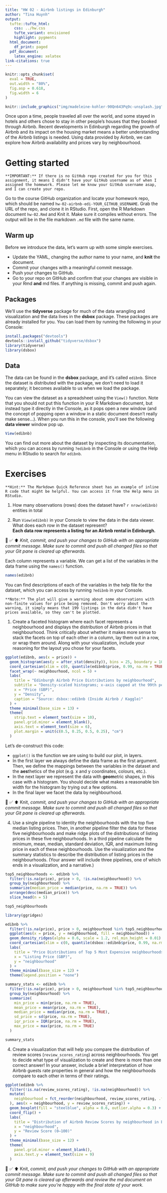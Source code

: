 ```yaml
---
title: "HW 02 - Airbnb listings in Edinburgh"
author: "Tina Huynh"
output:
  tufte::tufte_html:
    css: ../hw.css
    tufte_variant: envisioned
    highlight: pygments
  html_document:
    df_print: paged
  pdf_document:
    latex_engine: xelatex
link-citations: true
---
```


```r
knitr::opts_chunk$set(
  eval = TRUE,
  out.width = "80%",
  fig.asp = 0.618,
  fig.width = 6
)
```

```r
knitr::include_graphics("img/madeleine-kohler-90Qn643Pq9c-unsplash.jpg")
```

Once upon a time, people traveled all over the world, and some stayed in hotels and others chose to stay in other people's houses that they booked through Airbnb.
Recent developments in Edinburgh regarding the growth of Airbnb and its impact on the housing market means a better understanding of the Airbnb listings is needed.
Using data provided by Airbnb, we can explore how Airbnb availability and prices vary by neighbourhood.

# Getting started

```marginfigure
**IMPORTANT:** If there is no GitHub repo created for you for this assignment, it means I didn't have your GitHub username as of when I assigned the homework. Please let me know your GitHub username asap, and I can create your repo.
```

Go to the course GitHub organization and locate your homework repo, which should be named `hw-02-airbnb-edi-YOUR_GITHUB_USERNAME`.
Grab the URL of the repo, and clone it in RStudio.
First, open the R Markdown document `hw-02.Rmd` and Knit it.
Make sure it compiles without errors.
The output will be in the file markdown `.md` file with the same name.

## Warm up

Before we introduce the data, let's warm up with some simple exercises.

-   Update the YAML, changing the author name to your name, and **knit** the document.
-   Commit your changes with a meaningful commit message.
-   Push your changes to GitHub.
-   Go to your repo on GitHub and confirm that your changes are visible in your Rmd **and** md files. If anything is missing, commit and push again.

## Packages

We'll use the **tidyverse** package for much of the data wrangling and visualization and the data lives in the **dsbox** package.
These packages are already installed for you.
You can load them by running the following in your Console:

```r
install.packages("devtools")
devtools::install_github("tidyverse/dsbox")
library(tidyverse)
library(dsbox)
```

## Data

The data can be found in the **dsbox** package, and it's called `edibnb`.
Since the dataset is distributed with the package, we don't need to load it separately; it becomes available to us when we load the package.

You can view the dataset as a spreadsheet using the `View()` function.
Note that you should not put this function in your R Markdown document, but instead type it directly in the Console, as it pops open a new window (and the concept of popping open a window in a static document doesn't really make sense...).
When you run this in the console, you'll see the following **data viewer** window pop up.

```r
View(edibnb)
```

You can find out more about the dataset by inspecting its documentation, which you can access by running `?edibnb` in the Console or using the Help menu in RStudio to search for `edibnb`.

# Exercises

```marginfigure
**Hint:** The Markdown Quick Reference sheet has an example of inline R code that might be helpful. You can access it from the Help menu in RStudio.
```

1.  How many observations (rows) does the dataset have? `r nrow(edibnb)` entities in total
  
2.  Run `View(edibnb)` in your Console to view the data in the data viewer. What does each row in the dataset represent?  
    **Each data row represents a listing for an Airbnb rental in Edinburgh.**

🧶 ✅ ⬆️ *Knit,* *commit, and push your changes to GitHub with an appropriate commit message. Make sure to commit and push all changed files so that your Git pane is cleared up afterwards.*

Each column represents a variable.
We can get a list of the variables in the data frame using the `names()` function.

```r
names(edibnb)
```

You can find descriptions of each of the variables in the help file for the dataset, which you can access by running `?edibnb` in your Console.

```marginfigure
**Note:** The plot will give a warning about some observations with non-finite values for price being removed. Don't worry about the warning, it simply means that 199 listings in the data didn't have prices available, so they can't be plotted.
```

1.  Create a faceted histogram where each facet represents a neighbourhood and displays the distribution of Airbnb prices in that neighbourhood. Think critically about whether it makes more sense to stack the facets on top of each other in a column, lay them out in a row, or wrap them around. Along with your visualization, include your reasoning for the layout you chose for your facets.

```r
ggplot(edibnb, aes(x = price)) +
  geom_histogram(aes(y = after_stat(density)), bins = 25, boundary = 10, closed = "left") +
  coord_cartesian(xlim = c(0, quantile(edibnb$price, 0.99, na.rm = TRUE))) +
  facet_wrap(~ neighbourhood, ncol = 5) +
  labs(
    title = "Edinburgh Airbnb Price Distributions by neighbourhood",
    subtitle = "Density-scaled histograms; x-axis capped at the 99th percentile",
    x = "Price (GBP)",
    y = "Density",
    caption = "Source: dsbox::edibnb (Inside Airbnb / Kaggle)"
  ) +
  theme_minimal(base_size = 13) +
  theme(
    strip.text = element_text(size = 10),
    panel.grid.minor = element_blank(),
    axis.text = element_text(size = 6),
    plot.margin = unit(c(0.5, 0.25, 0.5, 0.25), "cm")
  )
```

Let's de-construct this code:

-   `ggplot()` is the function we are using to build our plot, in layers.
-   In the first layer we always define the data frame as the first argument. Then, we define the mappings between the variables in the dataset and the **aes**thetics of the plot (e.g. x and y coordinates, colours, etc.).
-   In the next layer we represent the data with **geom**etric shapes, in this case with a histogram. You should decide what makes a reasonable bin width for the histogram by trying out a few options.
-   In the final layer we facet the data by neighbourhood.

🧶 ✅ ⬆️ Knit, *commit, and push your changes to GitHub with an appropriate commit message. Make sure to commit and push all changed files so that your Git pane is cleared up afterwards.*

4.  Use a single pipeline to identity the neighbourhoods with the top five median listing prices. Then, in another pipeline filter the data for these five neighbourhoods and make ridge plots of the distributions of listing prices in these five neighbourhoods. In a third pipeline calculate the minimum, mean, median, standard deviation, IQR, and maximum listing price in each of these neighbourhoods. Use the visualization and the summary statistics to describe the distribution of listing prices in the neighbourhoods. (Your answer will include three pipelines, one of which ends in a visualization, and a narrative.)

```r
top5_neighbourhoods <- edibnb %>%
  filter(!is.na(price), price > 0, !is.na(neighbourhood)) %>%
  group_by(neighbourhood) %>%
  summarize(median_price = median(price, na.rm = TRUE)) %>%
  arrange(desc(median_price)) %>%
  slice_head(n = 5)

top5_neighbourhoods
```

```r
library(ggridges)

edibnb %>%
  filter(!is.na(price), price > 0, neighbourhood %in% top5_neighbourhoods$neighbourhood) %>%
  ggplot(aes(x = price, y = neighbourhood, fill = neighbourhood)) +
  geom_density_ridges(alpha = 0.6, scale = 1.2, rel_min_height = 0.01) +
  coord_cartesian(xlim = c(0, quantile(dsbox::edibnb$price, 0.99, na.rm = TRUE))) +
  labs(
    title = "Price Distributions of Top 5 Most Expensive neighbourhoods in Edinburgh",
    x = "Listing Price (GBP)",
    y = "neighbourhood"
  ) +
  theme_minimal(base_size = 12) +
  theme(legend.position = "none")
```

```r
summary_stats <- edibnb %>%
  filter(!is.na(price), price > 0, neighbourhood %in% top5_neighbourhoods$neighbourhood) %>%
  group_by(neighbourhood) %>%
  summarize(
    min_price = min(price, na.rm = TRUE),
    mean_price = mean(price, na.rm = TRUE),
    median_price = median(price, na.rm = TRUE),
    sd_price = sd(price, na.rm = TRUE),
    iqr_price = IQR(price, na.rm = TRUE),
    max_price = max(price, na.rm = TRUE)
  )

summary_stats
```

4.  Create a visualization that will help you compare the distribution of review scores (`review_scores_rating`) across neighbourhoods. You get to decide what type of visualization to create and there is more than one correct answer! In your answer, include a brief interpretation of how Airbnb guests rate properties in general and how the neighbourhoods compare to each other in terms of their ratings.

```r
ggplot(edibnb %>%
  filter(!is.na(review_scores_rating), !is.na(neighbourhood)) %>%
  mutate(
    neighbourhood = fct_reorder(neighbourhood, review_scores_rating, .fun = median, .na_rm = TRUE)
  ), aes(x = neighbourhood, y = review_scores_rating)) +
  geom_boxplot(fill = "steelblue", alpha = 0.6, outlier.alpha = 0.3) +
  coord_flip() +
  labs(
    title = "Distribution of Airbnb Review Scores by neighbourhood in Edinburgh",
    x = "neighbourhood",
    y = "Review Score (0–100)"
  ) +
  theme_minimal(base_size = 12) +
  theme(
    panel.grid.minor = element_blank(),
    axis.text.y = element_text(size = 9)
  )
```

🧶 ✅ ⬆️ Knit, *commit, and push your changes to GitHub with an appropriate commit message. Make sure to commit and push all changed files so that your Git pane is cleared up afterwards and review the md document on GitHub to make sure you're happy with the final state of your work.*
